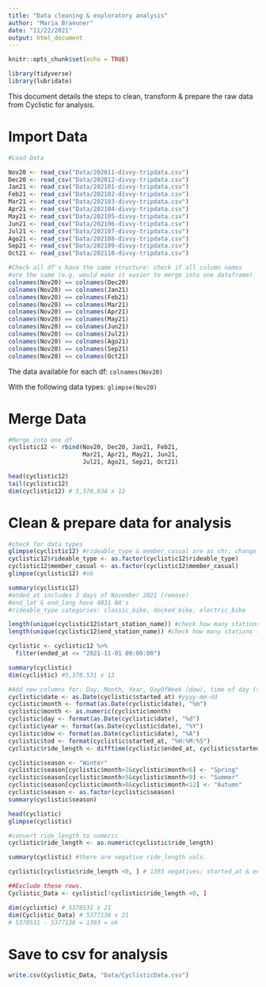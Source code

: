 ```yaml
---
title: "Data cleaning & exploratory analysis"
author: "Maria Braeuner"
date: "11/22/2021"
output: html_document
---
```


```r
knitr::opts_chunk$set(echo = TRUE)
```

```r

library(tidyverse)
library(lubridate)

```

This document details the steps to clean, transform & prepare the raw data from Cyclistic for analysis.

# Import Data

```r

#Load Data

Nov20 <- read_csv("Data/202011-divvy-tripdata.csv")
Dec20 <- read_csv("Data/202012-divvy-tripdata.csv")
Jan21 <- read_csv("Data/202101-divvy-tripdata.csv")
Feb21 <- read_csv("Data/202102-divvy-tripdata.csv")
Mar21 <- read_csv("Data/202103-divvy-tripdata.csv")
Apr21 <- read_csv("Data/202104-divvy-tripdata.csv")
May21 <- read_csv("Data/202105-divvy-tripdata.csv")
Jun21 <- read_csv("Data/202106-divvy-tripdata.csv")
Jul21 <- read_csv("Data/202107-divvy-tripdata.csv")
Ago21 <- read_csv("Data/202108-divvy-tripdata.csv")
Sep21 <- read_csv("Data/202109-divvy-tripdata.csv")
Oct21 <- read_csv("Data/202110-divvy-tripdata.csv")

#Check all df's have the same structure: check if all column names
#are the same (e.g. would make it easier to merge into one dataframe)
colnames(Nov20) == colnames(Dec20)
colnames(Nov20) == colnames(Jan21)
colnames(Nov20) == colnames(Feb21)
colnames(Nov20) == colnames(Mar21)
colnames(Nov20) == colnames(Apr21)
colnames(Nov20) == colnames(May21)
colnames(Nov20) == colnames(Jun21)
colnames(Nov20) == colnames(Jul21)
colnames(Nov20) == colnames(Ago21)
colnames(Nov20) == colnames(Sep21)
colnames(Nov20) == colnames(Oct21)


```

The data available for each df: `colnames(Nov20)`

With the following data types: `glimpse(Nov20)`

# Merge Data 
```r

#Merge into one df
cyclistic12 <- rbind(Nov20, Dec20, Jan21, Feb21,
                     Mar21, Apr21, May21, Jun21,
                     Jul21, Ago21, Sep21, Oct21)

head(cyclistic12)
tail(cyclistic12)
dim(cyclistic12) # 5,378,834 x 13

```

# Clean & prepare data for analysis

```r

#check for data types
glimpse(cyclistic12) #rideable_type & member_casual are as chr, change to factors
cyclistic12$rideable_type <- as.factor(cyclistic12$rideable_type)
cyclistic12$member_casual <- as.factor(cyclistic12$member_casual)
glimpse(cyclistic12) #ok

summary(cyclistic12)
#ended_at includes 3 days of November 2021 (remove)
#end_lat & end_lang have 4831 NA's
#rideable_type categories: classic_bike, docked_bike, electric_bike

length(unique(cyclistic12$start_station_name)) #check how many stations (815)
length(unique(cyclistic12$end_station_name)) #check how many stations (812)

cyclistic <- cyclistic12 %>%
  filter(ended_at <= "2021-11-01 00:00:00")

summary(cyclistic)
dim(cyclistic) #5,378.531 x 13

#Add new columns for: Day, Month, Year, DayOfWeek (dow), time of day (tod), Season, ride_length
cyclistic$date <- as.Date(cyclistic$started_at) #yyyy-mm-dd
cyclistic$month <- format(as.Date(cyclistic$date), "%m")
cyclistic$month <- as.numeric(cyclistic$month)
cyclistic$day <- format(as.Date(cyclistic$date), "%d")
cyclistic$year <- format(as.Date(cyclistic$date), "%Y")
cyclistic$dow <- format(as.Date(cyclistic$date), "%A")
cyclistic$tod <- format(cyclistic$started_at, "%H:%M:%S")
cyclistic$ride_length <- difftime(cyclistic$ended_at, cyclistic$started_at)

cyclistic$season <- "Winter"
cyclistic$season[cyclistic$month>2&cyclistic$month<6] <- "Spring"
cyclistic$season[cyclistic$month>5&cyclistic$month<9] <- "Summer"
cyclistic$season[cyclistic$month>8&cyclistic$month<12] <- "Autumn"
cyclistic$season <- as.factor(cyclistic$season)
summary(cyclistic$season)

head(cyclistic)
glimpse(cyclistic)

#convert ride_length to numeric
cyclistic$ride_length <- as.numeric(cyclistic$ride_length)

summary(cyclistic) #there are negative ride_length vals.

cyclistic[cyclistic$ride_length <0, ] # 1393 negatives; started_at & ended_at could be inverted, but not sure. 

##Exclude these rows.
Cyclistic_Data <- cyclistic[!cyclistic$ride_length <0, ]

dim(cyclistic) # 5378531 x 21
dim(Cyclistic_Data) # 5377138 x 21
# 5378531 - 5377138 = 1393 = ok


```
# Save to csv for analysis

```r

write.csv(Cyclistic_Data, "Data/CyclisticData.csv")


```